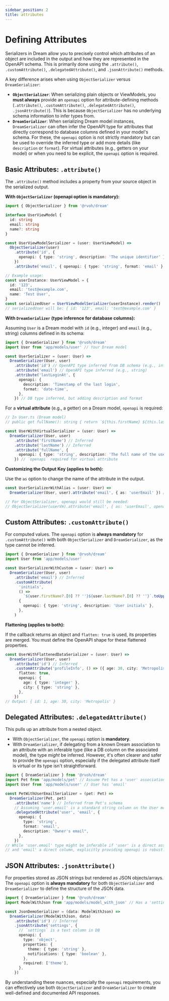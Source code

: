 ```yaml
---
sidebar_position: 2
title: attributes
---
```


# Defining Attributes

Serializers in Dream allow you to precisely control which attributes of an object are included in the output and how they are represented in the OpenAPI schema. This is primarily done using the `.attribute()`, `.customAttribute()`, `.delegatedAttribute()`, and `.jsonAttribute()` methods.

A key difference arises when using `ObjectSerializer` versus `DreamSerializer`:

- **`ObjectSerializer`**: When serializing plain objects or ViewModels, you **must always** provide an `openapi` option for attribute-defining methods (`.attribute()`, `.customAttribute()`, `.delegatedAttribute()`, `.jsonAttribute()`). This is because `ObjectSerializer` has no underlying schema information to infer types from.
- **`DreamSerializer`**: When serializing Dream model instances, `DreamSerializer` can often infer the OpenAPI type for attributes that directly correspond to database columns defined in your model's schema. For these, the `openapi` option is not strictly mandatory but can be used to override the inferred type or add more details (like `description` or `format`). For virtual attributes (e.g., getters on your model) or when you need to be explicit, the `openapi` option is required.

## Basic Attributes: `.attribute()`

The `.attribute()` method includes a property from your source object in the serialized output.

**With `ObjectSerializer` (openapi option is mandatory):**

```typescript
import { ObjectSerializer } from '@rvoh/dream'

interface UserViewModel {
  id: string
  email: string
  name?: string
}

const UserViewModelSerializer = (user: UserViewModel) =>
  ObjectSerializer(user)
    .attribute('id', {
      openapi: { type: 'string', description: 'The unique identifier' },
    })
    .attribute('email', { openapi: { type: 'string', format: 'email' } })

// Example usage:
const userInstance: UserViewModel = {
  id: '123',
  email: 'test@example.com',
  name: 'Test User',
}
const serializedUser = UserViewModelSerializer(userInstance).render()
// serializedUser will be: { id: '123', email: 'test@example.com' }
```

**With `DreamSerializer` (type inference for database columns):**

Assuming `User` is a Dream model with `id` (e.g., integer) and `email` (e.g., string) columns defined in its schema:

```typescript
import { DreamSerializer } from '@rvoh/dream'
import User from 'app/models/user' // Your Dream model

const UserSerializer = (user: User) =>
  DreamSerializer(User, user)
    .attribute('id') // OpenAPI type inferred from DB schema (e.g., integer)
    .attribute('email') // OpenAPI type inferred (e.g., string)
    .attribute('lastLoginAt', {
      openapi: {
        description: 'Timestamp of the last login',
        format: 'date-time',
      },
    }) // DB type inferred, but adding description and format
```

For a **virtual attribute** (e.g., a getter) on a Dream model, `openapi` is required:

```typescript
// In User.ts (Dream model)
// public get fullName(): string { return `${this.firstName} ${this.lastName}`; }

const UserWithVirtualSerializer = (user: User) =>
  DreamSerializer(User, user)
    .attribute('firstName') // Inferred
    .attribute('lastName') // Inferred
    .attribute('fullName', {
      openapi: { type: 'string', description: 'The full name of the user.' },
    }) // `openapi` required for virtual attribute
```

**Customizing the Output Key (applies to both):**

Use the `as` option to change the name of the attribute in the output.

```typescript
const UserSerializerWithAlias = (user: User) =>
  DreamSerializer(User, user).attribute('email', { as: 'userEmail' }) // Type inferred if 'email' is a DB column

// For ObjectSerializer, openapi would still be needed:
// ObjectSerializer(userVm).attribute('email', { as: 'userEmail', openapi: { type: 'string' } });
```

## Custom Attributes: `.customAttribute()`

For computed values. The `openapi` option is **always mandatory** for `.customAttribute()` with both `ObjectSerializer` and `DreamSerializer`, as the type cannot be inferred.

```typescript
import { DreamSerializer } from '@rvoh/dream'
import User from 'app/models/user'

const UserSerializerWithCustom = (user: User) =>
  DreamSerializer(User, user)
    .attribute('email') // Inferred
    .customAttribute(
      'initials',
      () =>
        `${user.firstName?.[0] ?? ''}${user.lastName?.[0] ?? ''}`.toUpperCase(),
      {
        openapi: { type: 'string', description: 'User initials' },
      },
    )
```

**Flattening (applies to both):**

If the callback returns an object and `flatten: true` is used, its properties are merged. You must define the OpenAPI shape for these flattened properties.

```typescript
const UserWithFlattenedDataSerializer = (user: User) =>
  DreamSerializer(User, user)
    .attribute('id') // Inferred
    .customAttribute('profileInfo', () => ({ age: 30, city: 'Metropolis' }), {
      flatten: true,
      openapi: {
        age: { type: 'integer' },
        city: { type: 'string' },
      },
    })
// Output: { id: 1, age: 30, city: 'Metropolis' }
```

## Delegated Attributes: `.delegatedAttribute()`

This pulls up an attribute from a nested object.

- With `ObjectSerializer`, the `openapi` option is **mandatory**.
- With `DreamSerializer`, if delegating from a known Dream association to an attribute with an inferable type (like a DB column on the associated model), the type _might_ be inferred. However, it's often clearer and safer to provide the `openapi` option, especially if the delegated attribute itself is virtual or its type isn't straightforward.

```typescript
import { DreamSerializer } from '@rvoh/dream'
import Pet from 'app/models/pet' // Assume Pet has a 'user' association to User model
import User from 'app/models/user' // User has 'email'

const PetWithUserEmailSerializer = (pet: Pet) =>
  DreamSerializer(Pet, pet)
    .attribute('name') // Inferred from Pet's schema
    // Assuming 'user.email' is a standard string column on the User model
    .delegatedAttribute('user', 'email', {
      openapi: {
        type: 'string',
        format: 'email',
        description: "Owner's email",
      },
    })
// While 'user.email' type might be inferable if 'user' is a direct association
// and 'email' a direct column, explicitly providing openapi is robust.
```

## JSON Attributes: `.jsonAttribute()`

For properties stored as JSON strings but rendered as JSON objects/arrays. The `openapi` option is **always mandatory** for both `ObjectSerializer` and `DreamSerializer` to define the structure of the JSON data.

```typescript
import { DreamSerializer } from '@rvoh/dream'
import ModelWithJson from 'app/models/model_with_json' // Has a 'settings' text column storing JSON

const JsonDemoSerializer = (data: ModelWithJson) =>
  DreamSerializer(ModelWithJson, data)
    .attribute('id') // Inferred
    .jsonAttribute('settings', {
      // `settings` is a text column in DB
      openapi: {
        type: 'object',
        properties: {
          theme: { type: 'string' },
          notifications: { type: 'boolean' },
        },
        required: ['theme'],
      },
    })
```

By understanding these nuances, especially the `openapi` requirements, you can effectively use both `ObjectSerializer` and `DreamSerializer` to create well-defined and documented API responses.
